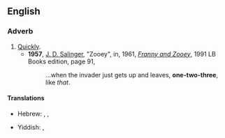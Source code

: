 ==English==

===Adverb===
{{en-adv|-}}

# [[quick|Quickly]].
#* '''1957''', [[w:J. D. Salinger|J. D. Salinger]], "Zooey", in, 1961, ''[[w:Franny and Zooey|Franny and Zooey]]'', 1991 LB Books edition, page 91,
#*: ...when the invader just gets up and leaves, '''one-two-three''', like ''that''.

====Translations====
{{trans-top|quickly}}
* Hebrew: {{t|he|אחת שתים|tr=akhát sh'táyim}}, {{t|he|אחד שתים|tr=ekhád sh'táyim}}, {{t|he|צ׳יק צ׳ק|tr=chik chak}}
{{trans-mid}}
* Yiddish: {{t|yi|טשיק טשאַק}}, {{t|yi|איינס צוויי}}
{{trans-bottom}}